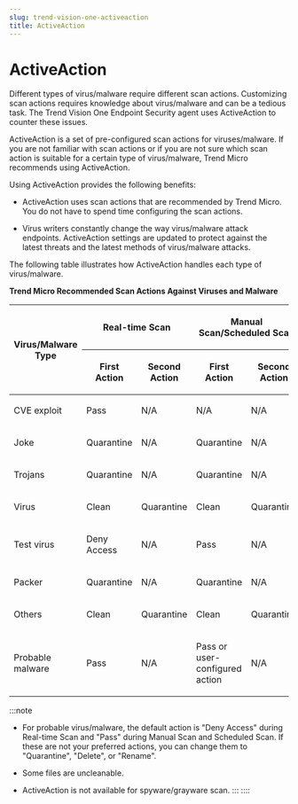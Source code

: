 ```yaml
---
slug: trend-vision-one-activeaction
title: ActiveAction
---
```

# ActiveAction

Different types of virus/malware require different scan actions. Customizing scan actions requires knowledge about virus/malware and can be a tedious task. The Trend Vision One Endpoint Security agent uses ActiveAction to counter these issues.

ActiveAction is a set of pre-configured scan actions for viruses/malware. If you are not familiar with scan actions or if you are not sure which scan action is suitable for a certain type of virus/malware, Trend Micro recommends using ActiveAction.

Using ActiveAction provides the following benefits:

- ActiveAction uses scan actions that are recommended by Trend Micro. You do not have to spend time configuring the scan actions.

- Virus writers constantly change the way virus/malware attack endpoints. ActiveAction settings are updated to protect against the latest threats and the latest methods of virus/malware attacks.

The following table illustrates how ActiveAction handles each type of virus/malware.

**Trend Micro Recommended Scan Actions Against Viruses and Malware**

<table>
<colgroup>
<col style="width: 23%" />
<col style="width: 19%" />
<col style="width: 20%" />
<col style="width: 19%" />
<col style="width: 19%" />
</colgroup>
<thead>
<tr>
<th rowspan="2"><p>Virus/Malware Type</p></th>
<th colspan="2"><p>Real-time Scan</p></th>
<th colspan="2"><p>Manual Scan/Scheduled Scan</p></th>
</tr>
<tr>
<th><p>First Action</p></th>
<th><p>Second Action</p></th>
<th><p>First Action</p></th>
<th><p>Second Action</p></th>
</tr>
</thead>
<tbody>
<tr>
<td><p>CVE exploit</p></td>
<td><p>Pass</p></td>
<td><p>N/A</p></td>
<td><p>N/A</p></td>
<td><p>N/A</p></td>
</tr>
<tr>
<td><p>Joke</p></td>
<td><p>Quarantine</p></td>
<td><p>N/A</p></td>
<td><p>Quarantine</p></td>
<td><p>N/A</p></td>
</tr>
<tr>
<td><p>Trojans</p></td>
<td><p>Quarantine</p></td>
<td><p>N/A</p></td>
<td><p>Quarantine</p></td>
<td><p>N/A</p></td>
</tr>
<tr>
<td><p>Virus</p></td>
<td><p>Clean</p></td>
<td><p>Quarantine</p></td>
<td><p>Clean</p></td>
<td><p>Quarantine</p></td>
</tr>
<tr>
<td><p>Test virus</p></td>
<td><p>Deny Access</p></td>
<td><p>N/A</p></td>
<td><p>Pass</p></td>
<td><p>N/A</p></td>
</tr>
<tr>
<td><p>Packer</p></td>
<td><p>Quarantine</p></td>
<td><p>N/A</p></td>
<td><p>Quarantine</p></td>
<td><p>N/A</p></td>
</tr>
<tr>
<td><p>Others</p></td>
<td><p>Clean</p></td>
<td><p>Quarantine</p></td>
<td><p>Clean</p></td>
<td><p>Quarantine</p></td>
</tr>
<tr>
<td><p>Probable malware</p></td>
<td><p>Pass</p></td>
<td><p>N/A</p></td>
<td><p>Pass or user-configured action</p></td>
<td><p>N/A</p></td>
</tr>
</tbody>
</table>

:::note

- For probable virus/malware, the default action is "Deny Access" during Real-time Scan and "Pass" during Manual Scan and Scheduled Scan. If these are not your preferred actions, you can change them to "Quarantine", "Delete", or "Rename".

- Some files are uncleanable.

- ActiveAction is not available for spyware/grayware scan.
:::
::::
